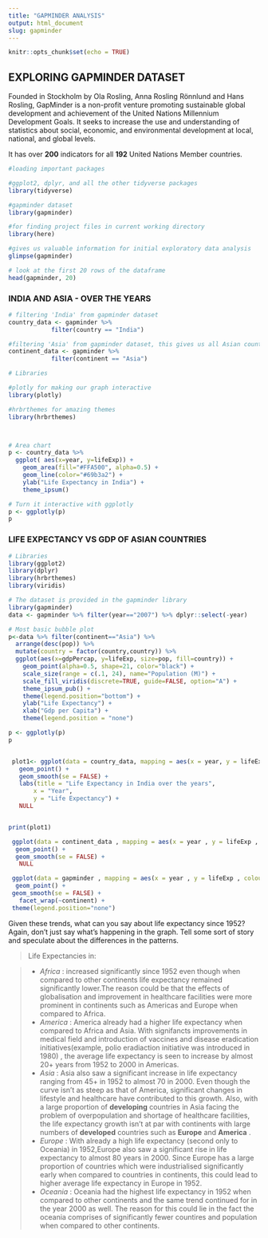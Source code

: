 ```yaml
---
title: "GAPMINDER ANALYSIS"
output: html_document
slug: gapminder
---
```


```r
knitr::opts_chunk$set(echo = TRUE)
```

## EXPLORING GAPMINDER DATASET

Founded in Stockholm by Ola Rosling, Anna Rosling Rönnlund and Hans Rosling, GapMinder is a non-profit venture promoting sustainable global development and  achievement of the United Nations Millennium Development Goals. It seeks to  increase the use and understanding of statistics about social, economic, and
environmental development at local, national, and global levels.

It has over **200** indicators for all **192** United Nations Member countries.



```r
#loading important packages

#ggplot2, dplyr, and all the other tidyverse packages
library(tidyverse)  

#gapminder dataset
library(gapminder) 

#for finding project files in current working directory
library(here)

```

```r
#gives us valuable information for initial exploratory data analysis
glimpse(gapminder)

# look at the first 20 rows of the dataframe
head(gapminder, 20) 


```

### INDIA AND ASIA - OVER THE YEARS


```r
# filtering 'India' from gapminder dataset
country_data <- gapminder %>% 
            filter(country == "India") 

#filtering 'Asia' from gapminder dataset, this gives us all Asian countries
continent_data <- gapminder %>% 
            filter(continent == "Asia")
```


```r
# Libraries

#plotly for making our graph interactive
library(plotly)

#hrbrthemes for amazing themes
library(hrbrthemes)



# Area chart
p <- country_data %>%
  ggplot( aes(x=year, y=lifeExp)) +
    geom_area(fill="#FFA500", alpha=0.5) +
    geom_line(color="#69b3a2") +
    ylab("Life Expectancy in India") +
    theme_ipsum()

# Turn it interactive with ggplotly
p <- ggplotly(p)
p

```



### LIFE EXPECTANCY VS GDP OF ASIAN COUNTRIES

```r

# Libraries
library(ggplot2)
library(dplyr)
library(hrbrthemes)
library(viridis)

# The dataset is provided in the gapminder library
library(gapminder)
data <- gapminder %>% filter(year=="2007") %>% dplyr::select(-year)

# Most basic bubble plot
p<-data %>% filter(continent=="Asia") %>%
  arrange(desc(pop)) %>%
  mutate(country = factor(country,country)) %>%
  ggplot(aes(x=gdpPercap, y=lifeExp, size=pop, fill=country)) +
    geom_point(alpha=0.5, shape=21, color="black") +
    scale_size(range = c(.1, 24), name="Population (M)") +
    scale_fill_viridis(discrete=TRUE, guide=FALSE, option="A") +
    theme_ipsum_pub() +
    theme(legend.position="bottom") +
    ylab("Life Expectancy") +
    xlab("Gdp per Capita") +
    theme(legend.position = "none")
```

```r
p <- ggplotly(p)
p
```


```r

```




```r
 plot1<- ggplot(data = country_data, mapping = aes(x = year, y = lifeExp))+
   geom_point() +
   geom_smooth(se = FALSE) +
   labs(title = "Life Expectancy in India over the years",
       x = "Year",
       y = "Life Expectancy") +
   NULL


print(plot1)
```


```r
 ggplot(data = continent_data , mapping = aes(x = year , y = lifeExp , colour=country ))+
  geom_point() + 
  geom_smooth(se = FALSE) +
   NULL
```
```r
 ggplot(data = gapminder , mapping = aes(x = year , y = lifeExp , colour= continent))+
  geom_point() + 
 geom_smooth(se = FALSE) +
   facet_wrap(~continent) +
 theme(legend.position="none")
```
Given these trends, what can you say about life expectancy since 1952? Again, don't just say what's happening in the graph. Tell some sort of story and speculate about the differences in the patterns.

> Life Expectancies in:

> * *Africa* : increased significantly since 1952 even though when compared to other continents life expectancy remained significantly lower.The reason could be that the effects of globalisation and improvement in healthcare facilities were more prominent in continents such as Americas and Europe when compared to Africa.
> * *America* : America already had a higher life expectancy when compared to Africa and Asia. With signifancts improvements in medical field and introduction of vaccines and disease eradication initiatives(example, polio eradiaction initiative was introduced in 1980) , the average life expectancy is seen to increase by almost 20+ years from 1952 to 2000 in Americas.
> * *Asia* : Asia also saw a significant increase in life expectancy ranging from 45+ in 1952 to almost 70 in 2000. Even though the curve isn't as steep as that of America, significant changes in lifestyle and healthcare have contributed to this growth. Also, with a large proportion of **developing** countries in Asia facing the problem of overpopulation and shortage of healthcare facilities, the life expectancy growth isn't at par with continents with large numbers of **developed** countries such as **Europe** and **America** .
> * *Europe* : With already a high life expectancy (second only to Oceania) in 1952,Europe also saw a significant rise in life expectancy to almost 80 years in 2000. Since Europe has a large proportion of countries which were industrialised significantly early when compared to countries in continents, this could lead to higher average life expectancy in Europe in 1952.
> * *Oceania* : Oceania had the highest life expectancy in 1952 when compared to other continents and the same trend continued for in the year 2000 as well. The reason for this could lie in the fact the oceania comprises of significantly fewer countires and population when compared to other continents.



